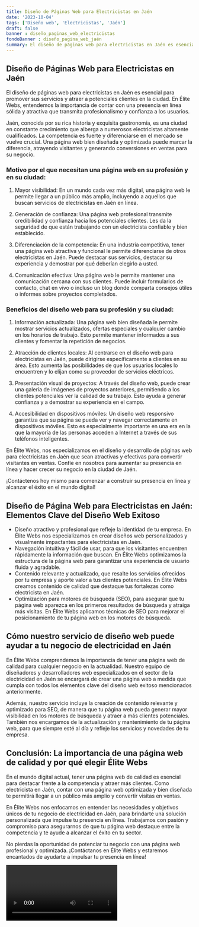 ```yaml
---
title: Diseño de Páginas Web para Electricistas en Jaén
date: '2023-10-04'
tags: ['Diseño web', 'Electricistas', 'Jaén']
draft: false
banner : diseño_paginas_web_electricistas
fondoBanner : diseño_pagina_web_jaén
summary: El diseño de páginas web para electricistas en Jaén es esencial para promover sus servicios y atraer a potenciales clientes en la ciudad. En Élite Webs, entendemos la importancia de contar con una presencia en línea sólida y atractiva que transmita profesionalismo y confianza a los usuarios.
---
```


## Diseño de Páginas Web para Electricistas en Jaén

El diseño de páginas web para electricistas en Jaén es esencial para promover sus servicios y atraer a potenciales clientes en la ciudad. En Élite Webs, entendemos la importancia de contar con una presencia en línea sólida y atractiva que transmita profesionalismo y confianza a los usuarios.

Jaén, conocida por su rica historia y exquisita gastronomía, es una ciudad en constante crecimiento que alberga a numerosos electricistas altamente cualificados. La competencia es fuerte y diferenciarse en el mercado se vuelve crucial. Una página web bien diseñada y optimizada puede marcar la diferencia, atrayendo visitantes y generando conversiones en ventas para su negocio.

### Motivo por el que necesitan una página web en su profesión y en su ciudad:

1. Mayor visibilidad: En un mundo cada vez más digital, una página web le permite llegar a un público más amplio, incluyendo a aquellos que buscan servicios de electricistas en Jaén en línea.

2. Generación de confianza: Una página web profesional transmite credibilidad y confianza hacia los potenciales clientes. Les da la seguridad de que están trabajando con un electricista confiable y bien establecido.

3. Diferenciación de la competencia: En una industria competitiva, tener una página web atractiva y funcional le permite diferenciarse de otros electricistas en Jaén. Puede destacar sus servicios, destacar su experiencia y demostrar por qué deberían elegirlo a usted.

4. Comunicación efectiva: Una página web le permite mantener una comunicación cercana con sus clientes. Puede incluir formularios de contacto, chat en vivo o incluso un blog donde comparta consejos útiles o informes sobre proyectos completados.

### Beneficios del diseño web para su profesión y su ciudad:

1. Información actualizada: Una página web bien diseñada le permite mostrar servicios actualizados, ofertas especiales y cualquier cambio en los horarios de trabajo. Esto permite mantener informados a sus clientes y fomentar la repetición de negocios.

2. Atracción de clientes locales: Al centrarse en el diseño web para electricistas en Jaén, puede dirigirse específicamente a clientes en su área. Esto aumenta las posibilidades de que los usuarios locales lo encuentren y lo elijan como su proveedor de servicios eléctricos.

3. Presentación visual de proyectos: A través del diseño web, puede crear una galería de imágenes de proyectos anteriores, permitiendo a los clientes potenciales ver la calidad de su trabajo. Esto ayuda a generar confianza y a demostrar su experiencia en el campo.

4. Accesibilidad en dispositivos móviles: Un diseño web responsivo garantiza que su página se pueda ver y navegar correctamente en dispositivos móviles. Esto es especialmente importante en una era en la que la mayoría de las personas acceden a Internet a través de sus teléfonos inteligentes.

En Élite Webs, nos especializamos en el diseño y desarrollo de páginas web para electricistas en Jaén que sean atractivas y efectivas para convertir visitantes en ventas. Confíe en nosotros para aumentar su presencia en línea y hacer crecer su negocio en la ciudad de Jaén.

¡Contáctenos hoy mismo para comenzar a construir su presencia en línea y alcanzar el éxito en el mundo digital!

<GifSeo />

<Cta />

## Diseño de Página Web para Electricistas en Jaén: Elementos Clave del Diseño Web Exitoso

- Diseño atractivo y profesional que refleje la identidad de tu empresa. En Élite Webs nos especializamos en crear diseños web personalizados y visualmente impactantes para electricistas en Jaén.
- Navegación intuitiva y fácil de usar, para que los visitantes encuentren rápidamente la información que buscan. En Élite Webs optimizamos la estructura de la página web para garantizar una experiencia de usuario fluida y agradable.
- Contenido relevante y actualizado, que resalte los servicios ofrecidos por tu empresa y aporte valor a tus clientes potenciales. En Élite Webs creamos contenido de calidad que destaque tus fortalezas como electricista en Jaén.
- Optimización para motores de búsqueda (SEO), para asegurar que tu página web aparezca en los primeros resultados de búsqueda y atraiga más visitas. En Élite Webs aplicamos técnicas de SEO para mejorar el posicionamiento de tu página web en los motores de búsqueda.

## Cómo nuestro servicio de diseño web puede ayudar a tu negocio de electricidad en Jaén

En Élite Webs comprendemos la importancia de tener una página web de calidad para cualquier negocio en la actualidad. Nuestro equipo de diseñadores y desarrolladores web especializados en el sector de la electricidad en Jaén se encargará de crear una página web a medida que cumpla con todos los elementos clave del diseño web exitoso mencionados anteriormente.

Además, nuestro servicio incluye la creación de contenido relevante y optimizado para SEO, de manera que tu página web pueda generar mayor visibilidad en los motores de búsqueda y atraer a más clientes potenciales. También nos encargamos de la actualización y mantenimiento de tu página web, para que siempre esté al día y refleje los servicios y novedades de tu empresa.

## Conclusión: La importancia de una página web de calidad y por qué elegir Élite Webs

En el mundo digital actual, tener una página web de calidad es esencial para destacar frente a la competencia y atraer más clientes. Como electricista en Jaén, contar con una página web optimizada y bien diseñada te permitirá llegar a un público más amplio y convertir visitas en ventas.

En Élite Webs nos enfocamos en entender las necesidades y objetivos únicos de tu negocio de electricidad en Jaén, para brindarte una solución personalizada que impulse tu presencia en línea. Trabajamos con pasión y compromiso para asegurarnos de que tu página web destaque entre la competencia y te ayude a alcanzar el éxito en tu sector.

No pierdas la oportunidad de potenciar tu negocio con una página web profesional y optimizada. ¡Contáctanos en Élite Webs y estaremos encantados de ayudarte a impulsar tu presencia en línea!

<Video />

<CtaBot job='Electricistas' city='Jaén'/>

<Gmaps query='Jaén+españa+maps' />